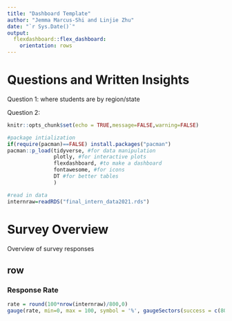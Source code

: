 ```yaml
---
title: "Dashboard Template"
author: "Jemma Marcus-Shi and Linjie Zhu"
date: "`r Sys.Date()`"
output:
  flexdashboard::flex_dashboard:
    orientation: rows
---
```


# Questions and Written Insights

Question 1: where students are by region/state

Question 2: 













```r
knitr::opts_chunk$set(echo = TRUE,message=FALSE,warning=FALSE)

#package intialization
if(require(pacman)==FALSE) install.packages("pacman")
pacman::p_load(tidyverse, #for data manipulation
               plotly, #for interactive plots
               flexdashboard, #to make a dashboard
               fontawesome, #for icons
               DT #for better tables
               )

#read in data
internraw=readRDS("final_intern_data2021.rds")
```

# Survey Overview {data-orientation="columns"}

Overview of survey responses

## row {data-width="300"}

### Response Rate

```r
rate = round(100*nrow(internraw)/800,0)
gauge(rate, min=0, max = 100, symbol = '%', gaugeSectors(success = c(80,100), warning=c(40,79), danger = c(0, 39)))
```